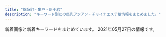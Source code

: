 ```yaml
---
title: "錦糸町・亀戸・新小岩"
description: "キーワード別にの巨乳アジアン・チャイナエステ嬢情報をまとめました。"
---
```


新着画像と新着キーワードをまとめています。
2021年05月27日の情報です。

<DmmAffiliateIns />
<KeywordTable
  shops={
    [
    {
        "name": "\u82fa",
        "img_links": [
            "https://www.yitigo.work/images/staff/mayu1.jpg",
            "https://www.yitigo.work/images/home/staff_02.jpg",
            "https://www.yitigo.work/images/staff/mayu.png",
            "https://www.yitigo.work/images/headerParts01.png",
            "https://www.yitigo.work/images/home/index_13.png",
            "https://www.yitigo.work/images/staff/hana.png",
            "https://www.yitigo.work/images/home/index_06.png",
            "https://www.yitigo.work/images/news/girl.png",
            "https://www.yitigo.work/images/staff/staff_03.png",
            "https://www.yitigo.work/images/staff/hana1.jpg",
            "https://www.yitigo.work/images/top_flash_01.jpg",
            "https://www.yitigo.work/images/home/index_12.png",
            "https://www.yitigo.work/images/home/index_01.png",
            "https://www.yitigo.work/images/news/girl1.png",
            "https://www.yitigo.work/images/home/index_19.png",
            "https://www.yitigo.work/images/home/index_09.png",
            "https://www.yitigo.work/images/staff/riri1.jpg",
            "https://www.yitigo.work/images/home/index_14.png",
            "https://www.yitigo.work/images/staff/risa1.jpg",
            "https://www.yitigo.work/images/top_04.png",
            "https://www.yitigo.work/images/home/index_07.png",
            "https://www.yitigo.work/images/home/index_15.png",
            "https://www.yitigo.work/images/staff/hani.png",
            "https://www.yitigo.work/images/home/staff_03.jpg",
            "https://www.yitigo.work/images/page_top.png",
            "https://www.yitigo.work/images/staff/staff_01.png",
            "https://www.yitigo.work/images/staff/riri.png",
            "https://www.yitigo.work/images/top_flash_02.jpg",
            "https://www.yitigo.work/images/home/index_11.png",
            "https://www.yitigo.work/images/top_02.png",
            "https://www.yitigo.work/images/home/index_05.png",
            "https://www.yitigo.work/images/staff/hani1.jpg",
            "https://www.yitigo.work/images/home/index_10.png",
            "https://www.yitigo.work/images/home/staff_04.jpg",
            "https://www.yitigo.work/images/top_01.png",
            "https://www.yitigo.work/images/home/index_17.png",
            "https://www.yitigo.work/images/home/index_tel.png",
            "https://www.yitigo.work/images/home/staff_05.jpg",
            "https://www.yitigo.work/images/home/staff_01.jpg"
        ],
        "url": "https://www.yitigo.work/",
        "keywords": {},
        "station": "JR\u5c0f\u5ca9\u99c5\u5357\u53e3"
    },
    {
        "station": "JR\u5c0f\u5ca9\u99c5\u5357\u53e3",
        "url": "http://thaipataya.chm.jp/",
        "keywords": {
            "\u30bb\u30af\u30b7\u30fc": 1,
            "C": 12
        },
        "img_links": [
            "https://chm.jp/domains1/thaipataya/myimg/imgcom37667_sp.png",
            "https://chm.jp/domains1/thaipataya/myimg/imgcom37177_sp.png",
            "https://chm.jp/domains1/thaipataya/myimg/imgcom36635_sp.jpg",
            "https://chm.jp/domains1/thaipataya/myimg/imgcom37839_sp.jpg",
            "https://chm.jp/domains1/thaipataya/myimg/imgcom37789_sp.png",
            "https://chm.jp/domains1/thaipataya/myimg/imgcom37840_sp.jpg",
            "https://chm.jp/domains1/thaipataya/myimg/imgcom36613_sp.jpg",
            "https://chm.jp/domains1/thaipataya/myimg/imgcom37734_sp.png",
            "https://chm.jp/domains1/thaipataya/myimg/imgcom37361_sp.png",
            "https://chm.jp/domains1/thaipataya/myimg/imgcom36603_sp.png",
            "https://chm.jp/domains1/thaipataya/myimg/imgcom36579_sp.jpg",
            "https://chm.jp/domains1/thaipataya/myimg/imgcom37841_sp.jpg",
            "http://chm.jp/img/linebutton_82x20.png",
            "https://chm.jp/domains1/thaipataya/myimg/imgcom37661_sp.png",
            "https://chm.jp/domains1/thaipataya/myimg/imgcom37736_sp.png",
            "https://chm.jp/domains1/thaipataya/myimg/slideimg36562_sp.jpg",
            "https://chm.jp/domains1/thaipataya/myimg/imgcom37362_sp.jpg",
            "https://chm.jp/domains1/thaipataya/myimg/imgcom37666_sp.jpg",
            "https://chm.jp/domains1/thaipataya/myimg/imgcom37359_sp.jpg",
            "https://chm.jp/domains1/thaipataya/myimg/imgcom36636_sp.jpg",
            "https://chm.jp/domains1/thaipataya/myimg/imgcom37659_sp.png",
            "https://chm.jp/domains1/thaipataya/myimg/imgcom37913_sp.jpg",
            "https://chm.jp/domains1/thaipataya/myimg/imgcom37833_sp.jpg",
            "https://chm.jp/domains1/thaipataya/myimg/imgcom37654_sp.jpg",
            "https://chm.jp/domains1/thaipataya/myimg/imgcom37669_sp.jpg",
            "https://chm.jp/domains1/thaipataya/myimg/imgcom37668_sp.png",
            "https://chm.jp/domains1/thaipataya/myimg/imgcom37360_sp.jpg",
            "https://chm.jp/domains1/thaipataya/myimg/imgcom37357_sp.jpg",
            "https://chm.jp/domains1/thaipataya/myimg/imgcom37172_sp.png",
            "https://chm.jp/domains1/thaipataya/myimg/imgcom36567_sp.jpg",
            "https://chm.jp/domains1/thaipataya/myimg/imgcom37710_sp.jpg",
            "https://chm.jp/domains1/thaipataya/myimg/imgcom36615_sp.png",
            "https://chm.jp/domains1/thaipataya/myimg/imgcom37740_sp.png",
            "https://chm.jp/domains1/thaipataya/myimg/imgcom36604_sp.jpg",
            "https://chm.jp/domains1/thaipataya/myimg/imgcom37726_sp.png",
            "https://chm.jp/domains1/thaipataya/myimg/imgcom36620_sp.jpg",
            "https://chm.jp/domains1/thaipataya/myimg/imgcom37358_sp.jpg",
            "https://chm.jp/domains1/thaipataya/myimg/imgcom37915_sp.jpg",
            "https://chm.jp/domains1/thaipataya/myimg/imgcom37834_sp.jpg",
            "https://chm.jp/domains1/thaipataya/myimg/imgcom37662_sp.png",
            "https://chm.jp/domains1/thaipataya/myimg/imgcom36566_sp.png",
            "https://chm.jp/domains1/thaipataya/myimg/imgcom36575_sp.jpg",
            "https://chm.jp/domains1/thaipataya/myimg/imgcom36576_sp.jpg",
            "https://chm.jp/domains1/thaipataya/myimg/imgcom36580_sp.jpg",
            "https://chm.jp/domains1/thaipataya/myimg/imgcom36634_sp.jpg",
            "https://chm.jp/domains1/thaipataya/myimg/imgcom37660_sp.png",
            "https://chm.jp/domains1/thaipataya/myimg/imgcom37725_sp.png",
            "https://chm.jp/domains1/thaipataya/myimg/imgcom37174_sp.png",
            "https://chm.jp/domains1/thaipataya/myimg/imgcom37665_sp.jpg",
            "https://chm.jp/domains1/thaipataya/myimg/slideimg36560_sp.jpg",
            "https://chm.jp/domains1/thaipataya/myimg/imgcom36584_sp.jpg",
            "https://chm.jp/domains1/thaipataya/myimg/imgcom37737_sp.png",
            "https://chm.jp/domains1/thaipataya/myimg/imgcom36581_sp.jpg",
            "https://chm.jp/domains1/thaipataya/myimg/imgcom36582_sp.jpg",
            "https://chm.jp/domains1/thaipataya/myimg/imgcom37070_sp.jpg",
            "https://chm.jp/domains1/thaipataya/myimg/imgcom37738_sp.png",
            "https://chm.jp/domains1/thaipataya/myimg/imgcom37067_sp.png",
            "https://chm.jp/domains1/thaipataya/myimg/imgcom37732_sp.png",
            "https://chm.jp/domains1/thaipataya/myimg/imgcom36617_sp.jpg",
            "https://chm.jp/domains1/thaipataya/myimg/imgcom37655_sp.jpg",
            "https://chm.jp/domains1/thaipataya/myimg/imgcom37664_sp.png",
            "https://chm.jp/domains1/thaipataya/myimg/imgcom36606_sp.jpg",
            "https://chm.jp/domains1/thaipataya/myimg/imgcom36619_sp.jpg",
            "https://chm.jp/domains1/thaipataya/myimg/imgcom37727_sp.png",
            "https://chm.jp/domains1/thaipataya/myimg/imgcom37739_sp.png",
            "https://chm.jp/domains1/thaipataya/myimg/imgcom37733_sp.png",
            "https://chm.jp/domains1/thaipataya/myimg/imgcom37658_sp.png",
            "https://chm.jp/domains1/thaipataya/myimg/imgcom36607_sp.jpg",
            "https://chm.jp/domains1/thaipataya/myimg/imgcom36618_sp.png",
            "https://chm.jp/domains1/thaipataya/myimg/imgcom36585_sp.jpg",
            "https://chm.jp/domains1/thaipataya/myimg/imgcom36605_sp.jpg",
            "https://chm.jp/domains1/thaipataya/myimg/imgcom37663_sp.jpg",
            "https://chm.jp/domains1/thaipataya/myimg/imgcom37653_sp.jpg",
            "https://chm.jp/domains1/thaipataya/myimg/imgcom36565_sp.jpg",
            "https://chm.jp/domains1/thaipataya/myimg/imgcom36633_sp.jpg",
            "https://chm.jp/domains1/thaipataya/myimg/imgcom37914_sp.jpg",
            "https://chm.jp/domains1/thaipataya/myimg/imgcom37068_sp.jpg",
            "https://chm.jp/domains1/thaipataya/myimg/imgcom37916_sp.jpg",
            "https://chm.jp/domains1/thaipataya/myimg/slideimg36561_sp.jpg"
        ],
        "name": "\u30d1\u30bf\u30e4"
    },
    {
        "station": "JR\u4e80\u6238\u99c5\u6771\u53e3",
        "keywords": {},
        "url": "http://yousei.xyz/",
        "name": "Remoon",
        "img_links": [
            "http://yousei.xyz/images/mob.png",
            "http://yousei.xyz/images/r4.jpg",
            "http://yousei.xyz/images/r1.jpg",
            "http://yousei.xyz/images/g2.jpg",
            "http://yousei.xyz/images/recuit.jpg",
            "http://yousei.xyz/images/r3.jpg",
            "http://yousei.xyz/images/r2.jpg",
            "http://yousei.xyz/images/mobile.jpg",
            "http://yousei.xyz/images/g1.jpg",
            "http://yousei.xyz/images/top.png",
            "http://yousei.xyz/images/g6.jpg",
            "http://yousei.xyz/images/g4.jpg",
            "http://yousei.xyz/images/g3.jpg",
            "http://yousei.xyz/images/g5.jpg"
        ]
    },
    {
        "station": "JR\u5c0f\u5ca9\u99c5\u5317\u53e3",
        "url": "http://mariabella.ies.fun/",
        "name": "\u30de\u30ea\u30a2\u30d9\u30fc\u30e9",
        "keywords": {
            "E": 3,
            "\u30bb\u30af\u30b7\u30fc": 3
        },
        "img_links": [
            "http://mariabella.ies.fun/images/pick.jpg",
            "http://mariabella.ies.fun/photos/sites/45/2019/09/2019091016323921.jpeg",
            "http://mariabella.ies.fun/images/ac1.jpg",
            "http://mariabella.ies.fun/photos/sites/45/2018/06/2018062706422857.jpg",
            "http://mariabella.ies.fun/images/ac3.jpg",
            "http://mariabella.ies.fun/images/r03.jpg",
            "http://mariabella.ies.fun/photos/sites/45/2019/09/2019092717170772.jpeg",
            "http://mariabella.ies.fun/images/mobile1.jpg",
            "http://mariabella.ies.fun/images/top.png",
            "http://mariabella.ies.fun/images/mobile.jpg",
            "http://mariabella.ies.fun/images/r01.jpg",
            "http://mariabella.ies.fun/images/s-recriut.jpg",
            "http://mariabella.ies.fun/images/r09.jpg",
            "http://mariabella.ies.fun/images/r05.jpg",
            "http://mariabella.ies.fun/images/s-staff.jpg",
            "http://mariabella.ies.fun/images/info.jpg",
            "http://mariabella.ies.fun/photos/sites/45/2020/01/2020012420100278.jpeg",
            "http://mariabella.ies.fun/images/r04.jpg",
            "http://mariabella.ies.fun/images/r07.jpg",
            "http://mariabella.ies.fun/images/ac2.jpg",
            "http://mariabella.ies.fun/images/news.jpg",
            "http://mariabella.ies.fun/images/r02.jpg",
            "http://mariabella.ies.fun/images/r06.jpg"
        ]
    },
    {
        "url": "http://yukinosakura.tyo.cm/",
        "station": "JR\u4e80\u6238\u99c5\u5317\u53e3",
        "keywords": {
            "C": 18,
            "83": 6,
            "D": 24,
            "86": 12,
            "85": 12
        },
        "img_links": [
            "http://yukinosakura.tyo.cm/images/mobile.jpg",
            "http://yukinosakura.a2.webnavi.work/upload/sites/72/2020/04/2020040708052456.jpg",
            "http://yukinosakura.tyo.cm/images/top.jpg",
            "http://yukinosakura.tyo.cm/images/s_news.jpg",
            "http://yukinosakura.a2.webnavi.work/upload/sites/72/2020/04/2020040708052434.jpg",
            "http://yukinosakura.a2.webnavi.work/upload/sites/72/2020/04/2020040708052353.jpg",
            "http://yukinosakura.tyo.cm/images/room3.jpg",
            "http://yukinosakura.tyo.cm/images/s_staff.jpg",
            "http://yukinosakura.a2.webnavi.work/upload/sites/72/2020/04/2020040708052241.jpg",
            "http://yukinosakura.a2.webnavi.work/upload/sites/72/2020/04/2020040708052118.jpg",
            "http://yukinosakura.tyo.cm/images/s_shedule.jpg",
            "http://yukinosakura.tyo.cm/images/room1.jpg",
            "http://yukinosakura.tyo.cm/images/room2.jpg",
            "http://yukinosakura.tyo.cm/images/room4.jpg"
        ],
        "name": "\u685c\u82b1"
    },
    {
        "img_links": [
            "http://kinshicho-es.xyz/images/left1_2_02.jpg",
            "http://kinshicho-es.xyz/images/g2.jpg",
            "http://kinshicho-es.xyz/images/r3.jpg",
            "http://kinshicho-es.xyz/images/r4.jpg",
            "http://kinshicho-es.xyz/images/r1.jpg",
            "http://kinshicho-es.xyz/images/top1.jpg",
            "http://kinshicho-es.xyz/images/b2.jpg",
            "http://kinshicho-es.xyz/images/g41.jpg",
            "http://kinshicho-es.xyz/images/r2.jpg",
            "http://kinshicho-es.xyz/images/top.jpg",
            "http://kinshicho-es.xyz/images/g3.jpg",
            "http://kinshicho-es.xyz/images/g5.jpg",
            "http://kinshicho-es.xyz/images/kanban.jpg",
            "http://kinshicho-es.xyz/images/b1.jpg",
            "http://kinshicho-es.xyz/images/news-tit1.jpg",
            "http://kinshicho-es.xyz/images/g0.jpg"
        ],
        "url": "http://kinshicho-es.xyz/",
        "name": "\u30b9\u30c1\u30e5\u30ef\u306e\u30b9\u30de\u30a4\u30eb",
        "keywords": {
            "C": 7
        },
        "station": "JR\u9326\u7cf8\u753a\u99c5\u5317\u53e3"
    },
    {
        "station": "\u9752\u7825\u99c5",
        "img_links": [
            "http://iyasimori.jpest.net/uploads//sites/37/2021/01/a2.jpg",
            "http://iyasimori.jpest.net/uploads//sites/37/2021/01/r3-1.jpg",
            "http://iyasimori.jpest.net/uploads//sites/37/2021/01/g5-150x150.jpg",
            "http://iyasimori.jpest.net/uploads//sites/37/2021/01/g5.jpg",
            "http://iyasimori.jpest.net/uploads//sites/37/2021/01/g3-2.jpg",
            "http://iyasimori.jpest.net/uploads//sites/37/2021/01/top.jpg",
            "http://iyasimori.jpest.net/uploads//sites/37/2021/04/g1-3.jpg",
            "http://iyasimori.jpest.net/uploads//sites/37/2021/01/news01.png",
            "http://iyasimori.jpest.net/uploads//sites/37/2021/01/r5.jpg",
            "http://iyasimori.jpest.net/uploads//sites/37/2021/04/g1-2.jpg",
            "http://iyasimori.jpest.net/uploads//sites/37/2021/01/mobile.png",
            "http://iyasimori.jpest.net/uploads//sites/37/2021/01/r6.jpg",
            "http://iyasimori.jpest.net/uploads//sites/37/2021/01/a.jpg",
            "http://iyasimori.jpest.net/uploads//sites/37/2021/01/g4.jpg",
            "http://iyasimori.jpest.net/uploads//sites/37/2021/04/g1-2-150x150.jpg",
            "http://iyasimori.jpest.net/uploads//sites/37/2021/01/g4-150x150.jpg",
            "http://iyasimori.jpest.net/uploads//sites/37/2021/04/g1-3-150x150.jpg",
            "http://iyasimori.jpest.net/uploads//sites/37/2021/01/r4-1.jpg",
            "http://iyasimori.jpest.net/uploads//sites/37/2021/01/g2-2.jpg",
            "http://iyasimori.jpest.net/uploads//sites/37/2021/01/bj_03.jpg",
            "http://iyasimori.jpest.net/uploads//sites/37/2021/01/g2-2-150x150.jpg",
            "http://iyasimori.jpest.net/uploads//sites/37/2021/01/g1-3.jpg",
            "http://iyasimori.jpest.net/uploads//sites/37/2021/01/g1-3-150x150.jpg",
            "http://iyasimori.jpest.net/uploads//sites/37/2021/01/news03.png",
            "http://iyasimori.jpest.net/uploads//sites/37/2021/01/tite-staff.jpg",
            "http://iyasimori.jpest.net/uploads//sites/37/2021/01/g3-2-150x150.jpg"
        ],
        "url": "http://iyasimori.jpest.net/",
        "keywords": {},
        "name": "\u7652\u3057\u306e\u68ee"
    },
    {
        "img_links": [
            "http://www.kirara.este88.com/gals/haru1.jpg",
            "http://www.kirara.este88.com/gals/sora1.jpg",
            "http://www.kirara.este88.com/gals/yuyu1.jpg",
            "http://www.kirara.este88.com/images/m-foot.png",
            "http://www.kirara.este88.com/images/m-tel.png",
            "http://www.kirara.este88.com/images/sp-staff-list.png",
            "http://www.kirara.este88.com/gals/miya1.jpg",
            "http://www.kirara.este88.com/images/info.png",
            "http://www.kirara.este88.com/images/sp-line.png",
            "http://www.kirara.este88.com/gals/nana1.jpg"
        ],
        "url": "http://www.kirara.este88.com/",
        "keywords": {
            "C": 6
        },
        "name": "\u304d\u3089\u3089",
        "station": "JR\u5c0f\u5ca9\u99c5\u5357\u53e3"
    },
    {
        "name": "\u30c9\u30e9\u3048\u3082\u3093",
        "url": "https://doraimon.tyo.cm/",
        "img_links": [
            "https://doraimon.tyo.cm/images/s_face.jpg",
            "https://doraimon.tyo.cm/photos/sites/32/2021/03/2021030207310114.jpg",
            "https://doraimon.tyo.cm/images/s_news.jpg",
            "https://doraimon.tyo.cm/photos/sites/32/2021/03/2021032301301384.jpg",
            "https://doraimon.tyo.cm/photos/sites/32/2021/05/2021051104372699.jpg",
            "https://doraimon.tyo.cm/photos/sites/32/2021/03/2021032507045669.jpg",
            "https://doraimon.tyo.cm/images/mobile.jpg",
            "https://doraimon.tyo.cm/photos/sites/32/2021/05/2021052303124736.jpg",
            "https://doraimon.tyo.cm/photos/sites/32/2021/03/2021030207304993.jpg",
            "https://doraimon.tyo.cm/photos/sites/32/2021/04/202104280419564.jpg",
            "https://doraimon.tyo.cm/images/link.jpg",
            "https://doraimon.tyo.cm/photos/sites/32/2021/03/2021030207305994.jpg",
            "https://doraimon.tyo.cm/images/staff_line.jpg",
            "https://doraimon.tyo.cm/photos/sites/32/2021/05/2021051407405290.jpg",
            "https://doraimon.tyo.cm/photos/sites/32/2021/03/202103120651532.jpg",
            "https://doraimon.tyo.cm/photos/sites/32/2021/03/2021030207304862.jpg",
            "https://doraimon.tyo.cm/photos/sites/32/2021/04/202104070649510.jpg",
            "https://doraimon.tyo.cm/images/top.jpg",
            "https://doraimon.tyo.cm/photos/sites/32/2021/03/2021031206553637.jpg"
        ],
        "keywords": {
            "83": 3,
            "87": 2,
            "86": 3,
            "D": 10,
            "88": 1,
            "85": 4,
            "E": 3
        },
        "station": "JR\u4e80\u6238\u99c5\u5317\u53e3"
    },
    {
        "url": "http://www.es-royal.click/",
        "name": "\u5e78\u305b",
        "keywords": {},
        "station": "\u4eac\u6210\u7acb\u77f3\u99c5\u5317\u53e3",
        "img_links": [
            "http://www.es-royal.click/images/sys1.png",
            "http://www.es-royal.click/images/main_top.jpg",
            "http://www.es-royal.click/images/int2.png",
            "http://www.es-royal.click/img/miyuki1.jpg",
            "http://www.es-royal.click/images/s1.png",
            "http://www.es-royal.click/img/emi1.jpg",
            "http://www.es-royal.click/images/b3.jpg",
            "http://www.es-royal.click/img/ego1.jpg",
            "http://www.es-royal.click/images/7.jpg",
            "http://www.es-royal.click/images/5.jpg",
            "http://www.es-royal.click/images/b2.jpg",
            "http://www.es-royal.click/images/6.jpg",
            "http://www.es-royal.click/images/mobile.jpg",
            "http://www.es-royal.click/images/4.jpg",
            "http://www.es-royal.click/img/aya1.jpg",
            "http://www.es-royal.click/images/int1.png",
            "http://www.es-royal.click/images/news.png",
            "http://www.es-royal.click/images/ta.jpg",
            "http://www.es-royal.click/images/1.jpg",
            "http://www.es-royal.click/images/main_footer.jpg",
            "http://www.es-royal.click/img/mimi1.jpg",
            "http://www.es-royal.click/images/b1.jpg",
            "http://www.es-royal.click/img/nana1.jpg",
            "http://www.es-royal.click/images/staff_t.jpg",
            "http://www.es-royal.click/img/momo2.jpg",
            "http://www.es-royal.click/images/9.jpg",
            "http://www.es-royal.click/img/momo1.jpg",
            "http://www.es-royal.click/images/head.jpg",
            "http://www.es-royal.click/images/8.jpg",
            "http://www.es-royal.click/images/interior_t.jpg"
        ]
    },
    {
        "url": "http://www.himawari-shinkoiwa.com/",
        "station": "JR\u65b0\u5c0f\u5ca9\u99c5\u5357\u53e3",
        "keywords": {
            "87": 2,
            "D": 6,
            "86": 4,
            "C": 11
        },
        "img_links": [
            "http://www.himawari-shinkoiwa.com/images/slider/2.jpg",
            "http://www.himawari-shinkoiwa.com/img/tel.png",
            "http://www.himawari-shinkoiwa.com/img/goback.jpg",
            "http://www.himawari-shinkoiwa.com/img/ttl_info.png",
            "http://www.himawari-shinkoiwa.com/images/slider/1.jpg",
            "http://www.himawari-shinkoiwa.com/img/ttl_move.png",
            "http://www.himawari-shinkoiwa.com/files/004-02.jpg",
            "http://www.himawari-shinkoiwa.com/img/btn_side_mobile.jpg",
            "http://www.himawari-shinkoiwa.com/images/slider/3.jpg",
            "http://www.himawari-shinkoiwa.com/files/004.jpg",
            "http://www.himawari-shinkoiwa.com/files/005-02.jpg",
            "http://www.himawari-shinkoiwa.com/files/001-02.jpg",
            "http://www.himawari-shinkoiwa.com/img/ttl_news.png",
            "http://www.himawari-shinkoiwa.com/images/line.png",
            "http://www.himawari-shinkoiwa.com/img/move.jpg",
            "http://www.himawari-shinkoiwa.com/files/005.jpg",
            "http://www.himawari-shinkoiwa.com/img/pickup.jpg",
            "http://www.himawari-shinkoiwa.com/img/btn_blog.png",
            "http://www.himawari-shinkoiwa.com/files/001.jpg"
        ],
        "name": "\u3072\u307e\u308f\u308a"
    },
    {
        "img_links": [
            "https://kameido-massage.com/images/header3.png",
            "https://kameido-massage.com/images/footer-l.png",
            "https://kameido-massage.com/staff/nana-s1.jpg",
            "https://kameido-massage.com/images/top2.jpg",
            "https://kameido-massage.com/menu/blog.png",
            "https://kameido-massage.com/link/mens-esthe.png",
            "https://kameido-massage.com/staff/aki-l1.jpg",
            "https://kameido-massage.com/menu/staff.png",
            "https://kameido-massage.com/icon/yelp.png",
            "https://kameido-massage.com/menu/info.png",
            "https://kameido-massage.com/2019/11/02/yuka-s1.jpg",
            "https://kameido-massage.com/2020/07/17/mika-s1.jpg",
            "https://kameido-massage.com/images/main-top.jpg",
            "https://kameido-massage.com/staff/yuna-l1.jpg",
            "https://kameido-massage.com/room/room-l6.jpg",
            "https://kameido-massage.com/2019/11/10/erika-s1.jpg",
            "https://kameido-massage.com/images/main-small.jpg",
            "https://kameido-massage.com/room/room-l1.jpg",
            "https://kameido-massage.com/staff/nana-l1.jpg",
            "https://kameido-massage.com/staff/yuki-l1.jpg",
            "https://kameido-massage.com/icon/facebook.png",
            "https://kameido-massage.com/2019/12/25/mika-s1.jpg",
            "https://scdn.line-apps.com/n/line_add_friends/btn/ja.png",
            "https://kameido-massage.com/button/blog.png",
            "https://kameido-massage.com/staff/yuki-s1.jpg",
            "https://kameido-massage.com/images/footer-r.png",
            "https://kameido-massage.com/staff/aki-s1.jpg",
            "https://kameido-massage.com/2021/03/23/aki-s1.jpg",
            "https://kameido-massage.com/images/main-sp.jpg",
            "https://kameido-massage.com/menu/home.png",
            "https://kameido-massage.com/images/top1.jpg",
            "https://kameido-massage.com/images/top3.jpg",
            "https://kameido-massage.com/button/staff.png",
            "https://kameido-massage.com/room/room-l5.jpg",
            "https://kameido-massage.com/room/room-l3.jpg",
            "https://kameido-massage.com/icon/line.png",
            "https://kameido-massage.com/staff/yuna-s1.jpg",
            "https://kameido-massage.com/2019/10/29/yuri-s1.jpg",
            "https://kameido-massage.com/room/room-l4.jpg",
            "https://kameido-massage.com/2020/03/28/nana-s1.jpg",
            "https://kameido-massage.com/images/qrcode.png",
            "https://kameido-massage.com/room/room-l2.jpg",
            "https://kameido-massage.com/button/home.png",
            "https://kameido-massage.com/icon/twitter.png",
            "https://kameido-massage.com/2020/05/15/kazumi-s1.jpg",
            "https://kameido-massage.com/2021/04/28/yuna-s1.jpg",
            "https://kameido-massage.com/images/flower.png",
            "https://kameido-massage.com/images/clear.png"
        ],
        "name": "\u842c\u751f\u697c",
        "url": "https://kameido-massage.com/",
        "keywords": {},
        "station": "JR\u4e80\u6238\u99c5\u5317\u53e3"
    },
    {
        "url": "http://kinshichoesute.xyz/",
        "keywords": {},
        "name": "Forever \uff5e\u30d5\u30a9\u30fc\u30a8\u30d0\u30fc\uff5e",
        "img_links": [
            "http://kinshichoesute.xyz/staff/nana/01.png",
            "http://kinshichoesute.xyz/img/nav-004.png",
            "http://kinshichoesute.xyz/img/nav-002.png",
            "http://kinshichoesute.xyz/img/no.png",
            "http://kinshichoesute.xyz/img/nav-003.png",
            "http://kinshichoesute.xyz/img/nav-005.png",
            "http://kinshichoesute.xyz/staff/aya/01.png",
            "http://kinshichoesute.xyz/staff/ai/01.png",
            "http://kinshichoesute.xyz/staff/hitomi/02.png",
            "http://kinshichoesute.xyz/img/stb.jpg",
            "http://kinshichoesute.xyz/staff/kaori/01.png",
            "http://kinshichoesute.xyz/staff/hitomi/01.png",
            "http://kinshichoesute.xyz/img/nav-001.png",
            "http://kinshichoesute.xyz/img/tel.png",
            "http://kinshichoesute.xyz/img/nav-006.png",
            "http://kinshichoesute.xyz/img/stt.jpg",
            "http://kinshichoesute.xyz/staff/mimi/01.png"
        ],
        "station": "JR\u9326\u7cf8\u753a\u99c5"
    },
    {
        "station": "JR\u9326\u7cf8\u753a\u99c5\u5357\u53e3",
        "img_links": [
            "http://dccompanyqoo10.cafe24.com/tiffany/images/top/store_bg.png",
            "http://dccompanyqoo10.cafe24.com/tiffany/images/common/header.png",
            "http://dccompanyqoo10.cafe24.com/tiffany/images/store/store.png"
        ],
        "name": "Cherry",
        "keywords": {},
        "url": "http://cherry-esthe.com/"
    },
    {
        "keywords": {
            "C": 12
        },
        "station": "JR\u9326\u7cf8\u753a\u5357\u53e3",
        "url": "http://harunohana.jpest.net/",
        "img_links": [
            "http://harunohana.jpest.net/uploads//sites/38/elementor/thumbs/c1-p3a4bw5e1kwi5v056or06ljv5c0e005xwohq00tseg.jpg",
            "http://harunohana.jpest.net/uploads//sites/38/2021/02/c3.jpg",
            "http://harunohana.jpest.net/uploads//sites/38/2021/02/tel_top.png",
            "http://harunohana.jpest.net/uploads//sites/38/2021/03/g3.jpg",
            "http://harunohana.jpest.net/uploads//sites/38/2021/02/c5.jpg",
            "http://harunohana.jpest.net/uploads//sites/38/2021/02/ditiao-1.png",
            "http://harunohana.jpest.net/uploads//sites/38/2021/03/g5.jpg",
            "http://harunohana.jpest.net/uploads//sites/38/2021/02/tel_staff.png",
            "http://harunohana.jpest.net/uploads//sites/38/2021/02/c2.jpg",
            "http://harunohana.jpest.net/uploads//sites/38/2021/02/tel_info.png",
            "http://harunohana.jpest.net/uploads//sites/38/elementor/thumbs/g4-p3mbec1gp2hjuwwbjw36y43rzgwycta8xnrv7ujz68.jpg",
            "http://harunohana.jpest.net/uploads//sites/38/2021/02/mobile.jpg",
            "http://harunohana.jpest.net/uploads//sites/38/2021/02/top-3.png",
            "http://harunohana.jpest.net/uploads//sites/38/2021/02/info-tit.png",
            "http://harunohana.jpest.net/uploads//sites/38/2021/02/c6.jpg",
            "http://harunohana.jpest.net/uploads//sites/38/elementor/thumbs/c5-p3a4c3o3k96sqqp7ys00qjnjwezbpkzslpplu8in0o.jpg",
            "http://harunohana.jpest.net/uploads//sites/38/2021/02/c4.jpg",
            "http://harunohana.jpest.net/uploads//sites/38/2021/02/staff-tit.png",
            "http://harunohana.jpest.net/uploads//sites/38/elementor/thumbs/g2-p3mbcgd30zwwmzmmj2u1yl6l7q6iyltkocswnxcbm8.jpg",
            "http://harunohana.jpest.net/uploads//sites/38/2021/03/g1.jpg",
            "http://harunohana.jpest.net/uploads//sites/38/elementor/thumbs/g5-p5qga8zeagwf7efovdavelljg7lsn1y4eanjgcq0uo.jpg",
            "http://harunohana.jpest.net/uploads//sites/38/2021/02/tel_pickup.png",
            "http://harunohana.jpest.net/uploads//sites/38/2021/02/xian.jpg",
            "http://harunohana.jpest.net/uploads//sites/38/2021/02/news-tit.png",
            "http://harunohana.jpest.net/uploads//sites/38/2021/02/mobile-tit.png",
            "http://harunohana.jpest.net/uploads//sites/38/elementor/thumbs/c3-p3a4c1sf6l483iry9r6rlk4mpn8la6sbxgemvolfd4.jpg",
            "http://harunohana.jpest.net/uploads//sites/38/elementor/thumbs/g1-p3mbbo5xbyuayorl3qn8vsare61ijopmkh8c9mi4sw.jpg",
            "http://harunohana.jpest.net/uploads//sites/38/2021/04/g5.jpg",
            "http://harunohana.jpest.net/uploads//sites/38/2021/02/c1.jpg",
            "http://harunohana.jpest.net/uploads//sites/38/elementor/thumbs/g3-p3mbdh0sfjb37s5dl0oi5txkdr5uasv3te8udptyvk.jpg",
            "http://harunohana.jpest.net/uploads//sites/38/elementor/thumbs/c2-p3a4by12f8z2t2xevpk9bl2sc3r4fedekxsoykr020.jpg",
            "http://harunohana.jpest.net/uploads//sites/38/2021/03/1.jpg",
            "http://harunohana.jpest.net/uploads//sites/38/2021/02/pick-tit.png",
            "http://harunohana.jpest.net/uploads//sites/38/2021/03/g2.jpg"
        ],
        "name": "\u6625\u306e\u82b1"
    },
    {
        "keywords": {},
        "url": "http://www.es-raku.link/",
        "station": "JR\u9326\u7cf8\u753a\u99c5\u5357\u53e3",
        "name": "Lucky\uff5e\u30e9\u30c3\u30ad\u30fc\uff5e",
        "img_links": [
            "http://www.es-raku.link/staff/kaori.jpg",
            "http://www.es-raku.link/images/sys1.jpg",
            "http://www.es-raku.link/images/interior_t.png",
            "http://www.es-raku.link/images/int1.png",
            "http://www.es-raku.link/images/line.png",
            "http://www.es-raku.link/img/ayaka1.jpg",
            "http://www.es-raku.link/images/staff_t.png",
            "http://www.es-raku.link/staff/lucky.jpg",
            "http://www.es-raku.link/images/menu/interior.png",
            "http://www.es-raku.link/img/lucky1.jpg",
            "http://www.es-raku.link/images/r1.jpg",
            "http://www.es-raku.link/staff/mai.jpg",
            "http://www.es-raku.link/images/int2.png",
            "http://www.es-raku.link/img/riri1.jpg",
            "http://www.es-raku.link/images/3.jpg",
            "http://www.es-raku.link/images/8.jpg",
            "http://www.es-raku.link/images/tel.jpg",
            "http://www.es-raku.link/staff/riri.jpg",
            "http://www.es-raku.link/images/7.jpg",
            "http://www.es-raku.link/img/ruru1.jpg",
            "http://www.es-raku.link/images/r2.jpg",
            "http://www.es-raku.link/img/mai1.jpg",
            "http://www.es-raku.link/img/kaori1.jpg",
            "http://www.es-raku.link/img/yuki1.jpg",
            "http://www.es-raku.link/images/2.jpg",
            "http://www.es-raku.link/staff/ayaka.jpg",
            "http://www.es-raku.link/images/menu/top.png",
            "http://www.es-raku.link/images/menu/staff.png",
            "http://www.es-raku.link/staff/ruru.jpg",
            "http://www.es-raku.link/images/rtel.jpg",
            "http://www.es-raku.link/staff/yuki.jpg",
            "http://www.es-raku.link/images/head.png",
            "http://www.es-raku.link/images/mobile.jpg",
            "http://www.es-raku.link/images/9.jpg",
            "http://www.es-raku.link/images/list.jpg",
            "http://www.es-raku.link/images/6.jpg",
            "http://www.es-raku.link/images/1.jpg",
            "http://www.es-raku.link/images/news.jpg"
        ]
    },
    {
        "name": "\u7f8e\u697d",
        "img_links": [
            "http://y-rlx.net/girl/00.jpg",
            "http://y-rlx.net/girl/08.jpg",
            "http://y-rlx.net/girl/07.jpg",
            "http://y-rlx.net/images/staff_16.jpg",
            "http://y-rlx.net/images/info.png",
            "http://y-rlx.net/girl/011a.jpg",
            "http://y-rlx.net/images/02.png",
            "http://y-rlx.net/images/index_11.jpg",
            "http://y-rlx.net/girl/011.jpg",
            "http://y-rlx.net/girl/05a.jpg",
            "http://y-rlx.net/images/rec.jpg",
            "http://y-rlx.net/images/index_04.png",
            "http://y-rlx.net/girl/05.jpg",
            "http://y-rlx.net/images/acc_tit.jpg",
            "http://y-rlx.net/girl/03a.jpg",
            "http://y-rlx.net/girl/010a.jpg",
            "http://y-rlx.net/girl/09a.jpg",
            "http://y-rlx.net/girl/02.jpg",
            "http://y-rlx.net/images/03.png",
            "http://y-rlx.net/images/index_12.jpg",
            "http://y-rlx.net/images/index_08.jpg",
            "http://y-rlx.net/girl/03.jpg",
            "http://y-rlx.net/images/sys_16.jpg",
            "http://y-rlx.net/girl/p01.jpg",
            "http://y-rlx.net/images/acc_tit03.jpg",
            "http://y-rlx.net/images/index_14.png",
            "http://y-rlx.net/images/index_21.jpg",
            "http://y-rlx.net/girl/07a.jpg",
            "http://y-rlx.net/images/acc_tit01.jpg",
            "http://y-rlx.net/images/index_10.jpg",
            "http://y-rlx.net/images/index_19.png",
            "http://y-rlx.net/images/index_06.png",
            "http://y-rlx.net/images/index_07.png",
            "http://y-rlx.net/images/line.jpg",
            "http://y-rlx.net/images/index_16.png",
            "http://y-rlx.net/images/rec_16.jpg",
            "http://y-rlx.net/images/sys.jpg",
            "http://y-rlx.net/girl/06.jpg",
            "http://y-rlx.net/images/index_09.jpg",
            "http://y-rlx.net/images/01.png",
            "http://y-rlx.net/images/rex_16.jpg",
            "http://y-rlx.net/images/index_13.jpg",
            "http://y-rlx.net/girl/01.jpg",
            "http://y-rlx.net/girl/010.jpg",
            "http://y-rlx.net/images/index_02.png",
            "http://y-rlx.net/girl/09.jpg",
            "http://y-rlx.net/images/acc_16.jpg",
            "http://y-rlx.net/images/index_23.jpg"
        ],
        "url": "http://y-rlx.net/",
        "station": "JR\u65b0\u5c0f\u5ca9\u99c5\u5357\u53e3",
        "keywords": {
            "87": 1,
            "95": 2,
            "86": 2,
            "89": 1,
            "90": 1,
            "92": 1,
            "88": 1,
            "85": 1
        }
    },
    {
        "station": "\u68ee\u4e0b\u99c5A4\u53e3",
        "img_links": [
            "http://ipidiw.com/relaxnomori/images/mobile.jpg",
            "http://ipidiw.com/relaxnomori/user_data/00000018.jpg",
            "http://ipidiw.com/relaxnomori/images/rem.jpg",
            "http://ipidiw.com/relaxnomori/user_data/00000020.jpg",
            "http://ipidiw.com/relaxnomori/images/interior.png",
            "http://ipidiw.com/relaxnomori/images/interior_t.jpg",
            "http://ipidiw.com/relaxnomori/images/staff_t.jpg",
            "http://ipidiw.com/relaxnomori/images/tp.png",
            "http://ipidiw.com/relaxnomori/user_data/00000017.jpg",
            "http://ipidiw.com/relaxnomori/user_data/00000019.jpg",
            "http://ipidiw.com/relaxnomori/images/tt.jpg",
            "http://ipidiw.com/relaxnomori/images/news.jpg"
        ],
        "name": "\u30ea\u30e9\u30c3\u30af\u30b9\u306e\u68ee",
        "keywords": {
            "86": 1,
            "93": 1,
            "90": 2
        },
        "url": "http://ipidiw.com/relaxnomori/"
    },
    {
        "url": "http://www.sh-yuki.work/",
        "name": "\u3086\u304d",
        "img_links": [
            "http://www.sh-yuki.work/uploads/191021/1-19102116361I39.jpg",
            "http://www.sh-yuki.work/images/lanmu5.jpg",
            "http://www.sh-yuki.work/images/lanmu3.jpg",
            "http://www.sh-yuki.work/uploads/200218/1-20021Q3591A57.jpg",
            "http://www.sh-yuki.work/images/room1.jpg",
            "http://www.sh-yuki.work/images/nbj2.jpg",
            "http://www.sh-yuki.work/images/end.png",
            "http://www.sh-yuki.work/uploads/200620/1-20062015425B54.jpg",
            "http://www.sh-yuki.work/images/mobile.jpg",
            "http://www.sh-yuki.work/uploads/190105/1-1Z105143R9539.jpg",
            "http://www.sh-yuki.work/uploads/210216/1-210216154445506.jpg",
            "http://www.sh-yuki.work/uploads/190110/1-1Z110093529363.png",
            "http://www.sh-yuki.work/uploads/200713/1-200G3110344421.jpg",
            "http://www.sh-yuki.work/images/s_news.jpg",
            "http://www.sh-yuki.work/uploads/190105/1-1Z105143921224.jpg",
            "http://www.sh-yuki.work/uploads/200218/1-20021Q359301Q.jpg",
            "http://www.sh-yuki.work/uploads/191006/1-191006105P61Z.jpg",
            "http://www.sh-yuki.work/uploads/200618/1-20061Q6342Y06.jpg",
            "http://www.sh-yuki.work/uploads/191028/1-19102Q03S5a4.jpg",
            "http://www.sh-yuki.work/images/room4.jpg",
            "http://www.sh-yuki.work/uploads/200110/1-20011013245Y49.jpg",
            "http://www.sh-yuki.work/uploads/200618/1-20061Q633094V.jpg",
            "http://www.sh-yuki.work/images/s_staff.jpg",
            "http://www.sh-yuki.work/images/lanmu2.jpg",
            "http://www.sh-yuki.work/uploads/200620/1-200620154311K4.jpg",
            "http://www.sh-yuki.work/uploads/201215/1-201215145153M4.jpg",
            "http://www.sh-yuki.work/uploads/190105/1-1Z1051440193X.jpg",
            "http://www.sh-yuki.work/images/room2.jpg",
            "http://www.sh-yuki.work/images/lanmu4.jpg",
            "http://www.sh-yuki.work/uploads/191202/1-191202154021200.jpg",
            "http://www.sh-yuki.work/images/room3.jpg",
            "http://www.sh-yuki.work/uploads/190105/1-1Z105143940E6.jpg",
            "http://www.sh-yuki.work/uploads/200127/1-20012G02404310.jpg",
            "http://www.sh-yuki.work/uploads/191221/1-191221111A3123.jpg",
            "http://www.sh-yuki.work/images/1.jpg",
            "http://www.sh-yuki.work/uploads/201215/1-201215145200113.jpg",
            "http://www.sh-yuki.work/uploads/191104/1-1911041I124915.jpg",
            "http://www.sh-yuki.work/images/top.png",
            "http://www.sh-yuki.work/uploads/201214/1-20121416231WV.jpg",
            "http://www.sh-yuki.work/uploads/210216/1-210216154459443.jpg",
            "http://www.sh-yuki.work/uploads/191006/1-191006105IM24.jpg",
            "http://www.sh-yuki.work/uploads/191227/1-19122F93911958.jpg",
            "http://www.sh-yuki.work/uploads/200713/1-200G3125135C2.jpg",
            "http://www.sh-yuki.work/uploads/191227/1-19122F94110460.jpg",
            "http://www.sh-yuki.work/uploads/201214/1-201214162100347.jpg"
        ],
        "keywords": {
            "89": 2,
            "86": 14,
            "88": 1,
            "D": 17
        },
        "station": "JR\u5c0f\u5ca9\u99c5\u5317\u53e3"
    },
    {
        "keywords": {
            "\u30bb\u30af\u30b7\u30fc": 2
        },
        "name": "\u7652\u3057\u306e\u6cc9",
        "station": "JR\u9326\u7cf8\u753a\u99c5\u5317\u53e3",
        "img_links": [
            "https://iyashinoizumi.com/wp-content/uploads/0731EF09-7405-4B36-8468-B17A307EB894.jpeg",
            "https://iyashinoizumi.com/wp-content/uploads/7208DC4D-6E47-49CE-B1C0-3607E54E114B-210x300.jpeg",
            "https://iyashinoizumi.com/wp-content/uploads/0731EF09-7405-4B36-8468-B17A307EB894-e1579436226478.jpeg",
            "https://iyashinoizumi.com/wp-content/uploads/2019/06/momoko1.jpg",
            "https://iyashinoizumi.com/wp-content/uploads/5AA02D30-2C43-42C1-BE02-48E5A5C27E91.jpeg",
            "https://iyashinoizumi.com/wp-content/uploads/rin.jpg",
            "https://iyashinoizumi.com/wp-content/uploads/9B89E764-B754-425D-A9AC-BB5566FA6AC4.jpeg",
            "https://iyashinoizumi.com/wp-content/uploads/hiruwari.png",
            "https://iyashinoizumi.com/wp-content/uploads/2019/06/001.jpg",
            "https://iyashinoizumi.com/wp-content/uploads/2019/06/5293C707-270F-4802-8168-1493DA07DDAE.jpeg",
            "https://iyashinoizumi.com/wp-content/uploads/5AA02D30-2C43-42C1-BE02-48E5A5C27E91-226x300.jpeg",
            "https://iyashinoizumi.com/wp-content/uploads/7208DC4D-6E47-49CE-B1C0-3607E54E114B.jpeg",
            "https://iyashinoizumi.com/wp-content/uploads/0731EF09-7405-4B36-8468-B17A307EB894-197x300.jpeg",
            "https://iyashinoizumi.com/wp-content/uploads/9B89E764-B754-425D-A9AC-BB5566FA6AC4-270x300.jpeg",
            "https://iyashinoizumi.com/wp-content/uploads/2019/06/50CD669B-0FFA-4734-B898-EB3D53E95C21.jpeg",
            "https://iyashinoizumi.com/wp-content/uploads/2019/06/2DD3549C-F937-441D-B0E3-E26520ACFABD-e1559410733851.jpeg",
            "https://iyashinoizumi.com/wp-content/uploads/2019/06/43D6BE9C-43F6-45C2-95E5-E775CE725D67.jpeg"
        ],
        "url": "https://iyashinoizumi.com/"
    },
    {
        "img_links": [
            "http://www.sherry.relaxjp.info/images/s_message.png",
            "http://www.sherry.relaxjp.info/images/m4.jpg",
            "http://www.sherry.relaxjp.info/images/s_top_therapist.png",
            "http://www.sherry.relaxjp.info/files/001.jpg",
            "http://www.sherry.relaxjp.info/files/004.jpg",
            "http://www.sherry.relaxjp.info/images/m1.jpg",
            "http://www.sherry.relaxjp.info/images/m3.jpg",
            "http://www.sherry.relaxjp.info/images/slider-img002.jpg",
            "http://www.sherry.relaxjp.info/images/m6.jpg",
            "http://www.sherry.relaxjp.info/files/002.jpg",
            "http://www.sherry.relaxjp.info/files/005.jpg",
            "http://www.sherry.relaxjp.info/images/slider-img001.jpg",
            "http://www.sherry.relaxjp.info/files/003.jpg",
            "http://www.sherry.relaxjp.info/images/s_news.png",
            "http://www.sherry.relaxjp.info/images/s_pickup.png",
            "http://www.sherry.relaxjp.info/images/m2.jpg"
        ],
        "url": "http://www.sherry.relaxjp.info/",
        "station": "JR\u9326\u7cf8\u753a\u99c5\u5357\u53e3",
        "keywords": {
            "88": 8,
            "G": 8,
            "87": 16,
            "C": 8,
            "86": 16,
            "D": 24
        },
        "name": "SHERRY"
    },
    {
        "station": "JR\u4e80\u6238\u99c5\u5317\u53e3",
        "url": "https://es-koakuma.com/",
        "name": "\u5c0f\u60aa\u9b54",
        "keywords": {
            "E": 3,
            "D": 12
        },
        "img_links": [
            "https://es-koakuma.com/wp-content/themes/este/img/1.jpg",
            "https://es-koakuma.com/wp-content/themes/este/img/tel_header.png",
            "https://es-koakuma.com/wp-content/uploads/2018/12/212sakuma.jpg",
            "https://es-koakuma.com/wp-content/uploads/2020/01/87621sakuma.jpg",
            "https://es-koakuma.com/wp-content/themes/este/img/top-img01a.png",
            "https://es-koakuma.com/wp-content/themes/este/img/top-img02.png",
            "https://es-koakuma.com/wp-content/themes/este/img/tel_footer.png",
            "https://es-koakuma.com/wp-content/uploads/2018/12/876521sakuma.jpg",
            "https://es-koakuma.com/wp-content/themes/este/img/call.png",
            "https://es-koakuma.com/wp-content/themes/este/img/3.jpg",
            "https://es-koakuma.com/wp-content/themes/este/img/4.jpg",
            "https://es-koakuma.com/wp-content/uploads/2018/12/872165sakuma.jpg",
            "https://es-koakuma.com/wp-content/themes/este/img/top-img01b.png",
            "https://es-koakuma.com/wp-content/themes/este/img/2.jpg"
        ]
    },
    {
        "url": "http://biwert.xyz/",
        "station": "JR\u5c0f\u5ca9\u99c5\u5317\u53e3",
        "img_links": [
            "http://biwert.xyz/uploads/201003/1-2010031G432629.jpg",
            "http://biwert.xyz/templets/default/picture/rec1.png",
            "http://biwert.xyz/uploads/allimg/180620/1-1P6201013133b.jpg",
            "http://biwert.xyz/uploads/201003/1-2010031G3421X.jpg",
            "http://biwert.xyz/uploads/201007/1-20100G4464b26.jpg",
            "http://biwert.xyz/uploads/180620/1-1P620101629244.png",
            "http://biwert.xyz/templets/default/picture/news.jpg",
            "http://biwert.xyz/templets/default/picture/staff_t.jpg",
            "http://biwert.xyz/uploads/201109/1-201109141105216.jpg",
            "http://biwert.xyz/uploads/180620/1-1P62010154K00.png",
            "http://biwert.xyz/uploads/201003/1-2010031G415110.jpg",
            "http://biwert.xyz/uploads/201006/1-2010061F032C0.jpg",
            "http://biwert.xyz/uploads/180620/1-1P62010193X63.jpg",
            "http://biwert.xyz/uploads/201003/1-2010031G35C32.jpg",
            "http://biwert.xyz/templets/default/picture/head.jpg",
            "http://biwert.xyz/uploads/allimg/180620/1-1P620101640O8.png",
            "http://biwert.xyz/images/1-1P621101232H4.png",
            "http://biwert.xyz/templets/default/picture/interior_t.jpg",
            "http://biwert.xyz/uploads/201006/1-2010061A941445.jpg"
        ],
        "keywords": {
            "G": 9,
            "E": 18
        },
        "name": "\u4e00\u6642"
    },
    {
        "img_links": [
            "http://aria.tokyo-relaxtime.asia/img/cast/risa-03.jpg",
            "http://aria.tokyo-relaxtime.asia/img/cast/apple-04.jpg",
            "http://aria.tokyo-relaxtime.asia/img/cast/apple-01.jpg",
            "http://aria.tokyo-relaxtime.asia/img/cast/coco-02.jpg",
            "http://aria.tokyo-relaxtime.asia/img/cast/yumi-03.jpg",
            "http://aria.tokyo-relaxtime.asia/img/cast/aya-03.jpg",
            "http://aria.tokyo-relaxtime.asia/img/cast/coco-03.jpg",
            "http://aria.tokyo-relaxtime.asia/img/cast/miki-03.jpg",
            "http://aria.tokyo-relaxtime.asia/img/cast/apple-02.jpg",
            "http://aria.tokyo-relaxtime.asia/img/cast/yaya-01.jpg",
            "http://aria.tokyo-relaxtime.asia/img/cast/risa-04.jpg",
            "http://aria.tokyo-relaxtime.asia/img/cast/yaya-03.jpg",
            "http://aria.tokyo-relaxtime.asia/img/cast/rina-02.jpg",
            "http://aria.tokyo-relaxtime.asia/img/cast/aya-01.jpg",
            "http://aria.tokyo-relaxtime.asia/img/cast/aki-04.jpg",
            "http://aria.tokyo-relaxtime.asia/img/slick/st-4.jpg",
            "http://aria.tokyo-relaxtime.asia/img/cast/rina-04.jpg",
            "http://aria.tokyo-relaxtime.asia/img/cast/yumi-04.jpg",
            "http://aria.tokyo-relaxtime.asia/img/cast/nana-02.jpg",
            "http://aria.tokyo-relaxtime.asia/img/cast/yumi-01.jpg",
            "http://aria.tokyo-relaxtime.asia/img/cast/nana-01.jpg",
            "http://aria.tokyo-relaxtime.asia/img/cast/aki-03.jpg",
            "http://aria.tokyo-relaxtime.asia/img/slick/st-1.jpg",
            "http://aria.tokyo-relaxtime.asia/img/slick/st-3.jpg",
            "http://aria.tokyo-relaxtime.asia/img/cast/yuri-03.jpg",
            "http://aria.tokyo-relaxtime.asia/img/cast/yuri-04.jpg",
            "http://aria.tokyo-relaxtime.asia/img/cast/risa-02.jpg",
            "http://aria.tokyo-relaxtime.asia/img/cast/aki-01.jpg",
            "http://aria.tokyo-relaxtime.asia/img/cast/nana-04.jpg",
            "http://aria.tokyo-relaxtime.asia/img/cast/aya-04.jpg",
            "http://aria.tokyo-relaxtime.asia/img/cast/yaya-04.jpg",
            "http://aria.tokyo-relaxtime.asia/img/cast/rina-01.jpg",
            "http://aria.tokyo-relaxtime.asia/img/cast/coco-04.jpg",
            "http://aria.tokyo-relaxtime.asia/img/slick/st-2.jpg",
            "http://aria.tokyo-relaxtime.asia/img/cast/aki-02.jpg",
            "http://aria.tokyo-relaxtime.asia/img/cast/aya-02.jpg",
            "http://aria.tokyo-relaxtime.asia/img/cast/apple-03.jpg",
            "http://aria.tokyo-relaxtime.asia/img/interior/lobby-1.jpg",
            "http://aria.tokyo-relaxtime.asia/img/interior/corridor-1.jpg",
            "http://aria.tokyo-relaxtime.asia/img/cast/yumi-02.jpg",
            "http://aria.tokyo-relaxtime.asia/img/cast/miki-02.jpg",
            "http://aria.tokyo-relaxtime.asia/img/cast/miki-04.jpg",
            "http://aria.tokyo-relaxtime.asia/img/slick/st-5.jpg",
            "http://aria.tokyo-relaxtime.asia/img/cast/yuri-01.jpg",
            "http://aria.tokyo-relaxtime.asia/img/cast/nana-03.jpg",
            "http://aria.tokyo-relaxtime.asia/img/cast/risa-01.jpg",
            "http://aria.tokyo-relaxtime.asia/img/cast/rina-03.jpg",
            "http://aria.tokyo-relaxtime.asia/img/cast/yaya-02.jpg",
            "http://aria.tokyo-relaxtime.asia/img/cast/miki-01.jpg",
            "http://aria.tokyo-relaxtime.asia/img/cast/coco-01.jpg"
        ],
        "name": "Aria\uff5e\u30a2\u30ea\u30a2\uff5e",
        "keywords": {},
        "station": "JR\u5c0f\u5ca9\u99c5\u5317\u53e3",
        "url": "http://aria.tokyo-relaxtime.asia/"
    },
    {
        "img_links": [
            "http://hani-est.xyz/images/a1.jpg",
            "http://hani-est.xyz/images/g5.jpg",
            "http://hani-est.xyz/images/new1.jpg",
            "http://hani-est.xyz/images/zi-service.png",
            "http://hani-est.xyz/images/zi-ao.png",
            "http://hani-est.xyz/images/zi-newface.png",
            "http://hani-est.xyz/images/zi-staff.png",
            "http://hani-est.xyz/images/zi-pri.png",
            "http://hani-est.xyz/images/g8.jpg",
            "http://hani-est.xyz/images/banna2.jpg",
            "http://hani-est.xyz/images/banna1.jpg",
            "http://hani-est.xyz/images/banna.jpg",
            "http://hani-est.xyz/images/aoyi.jpg",
            "http://hani-est.xyz/images/top.jpg",
            "http://hani-est.xyz/images/g2.jpg",
            "http://hani-est.xyz/images/g4.jpg",
            "http://hani-est.xyz/images/g1.jpg",
            "http://hani-est.xyz/images/g6.jpg"
        ],
        "url": "http://hani-est.xyz/",
        "name": "\u871c\u82b1",
        "station": "\u897f\u5927\u5cf6\u99c5A1\u51fa\u53e3",
        "keywords": {
            "90": 28,
            "82": 14,
            "\u5de8\u4e73": 14,
            "C": 41,
            "\u4e73": 14,
            "83": 14,
            "E": 14,
            "94": 14
        }
    },
    {
        "keywords": {},
        "url": "http://iyashi.sweet-relaxation.com/",
        "name": "\u7652 IYASHI",
        "station": "JR\u4e80\u6238\u99c5\u6771\u53e3",
        "img_links": [
            "http://iyashi.sweet-relaxation.com/img/cast/ran-02.jpg",
            "http://iyashi.sweet-relaxation.com/img/cast/eri-01.jpg",
            "http://iyashi.sweet-relaxation.com/img/slick/sl-4.jpg",
            "http://iyashi.sweet-relaxation.com/img/cast/yaya-02.jpg",
            "http://iyashi.sweet-relaxation.com/img/cast/olive-03.jpg",
            "http://iyashi.sweet-relaxation.com/img/slick/sl-2.jpg",
            "http://iyashi.sweet-relaxation.com/img/cast/lisa-01.jpg",
            "http://iyashi.sweet-relaxation.com/img/slick/sl-7.jpg",
            "http://iyashi.sweet-relaxation.com/img/slick/sl-5.jpg",
            "http://iyashi.sweet-relaxation.com/img/cast/eri-03.jpg",
            "http://iyashi.sweet-relaxation.com/img/treatment/ashitsubo-01.jpg",
            "http://iyashi.sweet-relaxation.com/img/slick/sl-1.jpg",
            "http://iyashi.sweet-relaxation.com/img/cast/lisa-02.jpg",
            "http://iyashi.sweet-relaxation.com/img/slick/sl-3.jpg",
            "http://iyashi.sweet-relaxation.com/img/cast/yaya-01.jpg",
            "http://iyashi.sweet-relaxation.com/img/cast/lisa-03.jpg",
            "http://iyashi.sweet-relaxation.com/img/slick/sl-6.jpg",
            "http://iyashi.sweet-relaxation.com/img/cast/eri-02.jpg",
            "http://iyashi.sweet-relaxation.com/img/cast/ran-01.jpg",
            "http://iyashi.sweet-relaxation.com/img/cast/yaya-03.jpg",
            "http://iyashi.sweet-relaxation.com/img/cast/olive-01.jpg",
            "http://iyashi.sweet-relaxation.com/img/cast/ran-03.jpg",
            "http://iyashi.sweet-relaxation.com/img/treatment/aroma-01.jpg",
            "http://iyashi.sweet-relaxation.com/img/treatment/body-01.jpg",
            "http://iyashi.sweet-relaxation.com/img/cast/olive-02.jpg"
        ]
    },
    {
        "keywords": {
            "C": 12,
            "H": 2,
            "85": 4,
            "89": 6,
            "84": 2,
            "D": 4,
            "98": 2,
            "86": 2
        },
        "img_links": [
            "http://www.o-miyabi.com/images/index_02.jpg",
            "http://www.o-miyabi.com/images/index_18.jpg",
            "http://www.o-miyabi.com/images/index_10.jpg",
            "http://www.o-miyabi.com/images/index_07.jpg",
            "http://www.o-miyabi.com/images/upload/thumb/6fceb6aef71115ac.jpg",
            "http://www.o-miyabi.com/s/images/t2.jpg",
            "http://www.o-miyabi.com/images/upload/thumb/928147996b3538a2.jpg",
            "http://www.o-miyabi.com/images/upload/thumb/1a8371be7358f1df.jpg",
            "http://www.o-miyabi.com/images/upload/thumb/51d074f8f9cdb905.jpg",
            "http://www.o-miyabi.com/s/images/top_2.jpg",
            "http://www.o-miyabi.com/s/uploads/04.jpg",
            "http://www.o-miyabi.com/images/upload/thumb/7713de024ddc43e7.jpg",
            "http://www.o-miyabi.com/s/uploads/02.jpg",
            "http://www.o-miyabi.com/images/index_13.jpg",
            "http://www.o-miyabi.com/images/index_04.jpg",
            "http://www.o-miyabi.com/s/images/tel.png",
            "http://www.o-miyabi.com/images/index_06.jpg",
            "http://www.o-miyabi.com/images/rec_09.jpg",
            "http://www.o-miyabi.com/s/image/nav_sys.png",
            "http://www.o-miyabi.com/s/image/nav_hotel.png",
            "http://www.o-miyabi.com/images/index_05.jpg",
            "http://www.o-miyabi.com/images/upload/thumb/6d7987cae648e809.jpg",
            "http://www.o-miyabi.com/images/upload/thumb/0dc07af1006255fa.jpg",
            "http://www.o-miyabi.com/s/images/service_07.png",
            "http://www.o-miyabi.com/images/info.jpg",
            "http://www.o-miyabi.com/images/upload/thumb/301c9a35b11a384f.jpg",
            "http://www.o-miyabi.com/s/images/okubokomachi.jpg",
            "http://www.o-miyabi.com/s/image/nav_top.png",
            "http://www.o-miyabi.com/images/movie_09.jpg",
            "http://www.o-miyabi.com/s/images/iphone.png",
            "http://www.o-miyabi.com/s/images/slider/2.jpg",
            "http://www.o-miyabi.com/s/images/pc.png",
            "http://www.o-miyabi.com/images/index_09.jpg",
            "http://www.o-miyabi.com/images/staff_09.jpg",
            "http://www.o-miyabi.com/s/images/service_01.png",
            "http://www.o-miyabi.com/s/uploads/03.jpg",
            "http://www.o-miyabi.com/images/index_03.jpg",
            "http://www.o-miyabi.com/s/images/t3.jpg",
            "http://www.o-miyabi.com/images/index_01.jpg",
            "http://www.o-miyabi.com/images/rec.jpg",
            "http://www.o-miyabi.com/images/info_09.jpg",
            "http://www.o-miyabi.com/images/upload/thumb/57af63e7ff71466b.jpg",
            "http://www.o-miyabi.com/s/image/nav_topics.png",
            "http://www.o-miyabi.com/s/images/slider/1.jpg",
            "http://www.o-miyabi.com/images/upload/thumb/e12bb065f2380463.jpg",
            "http://www.o-miyabi.com/images/upload/thumb/72ffa1fb925d394b.jpg",
            "http://www.o-miyabi.com/s/images/service_03.png",
            "http://www.o-miyabi.com/s/uploads/01.jpg",
            "http://www.o-miyabi.com/s/images/slider/prev.png",
            "http://www.o-miyabi.com/s/images/slider/3.jpg",
            "http://www.o-miyabi.com/s/images/t1.jpg",
            "http://www.o-miyabi.com/s/image/nav_manga.png",
            "http://www.o-miyabi.com/s/uploads/08.jpg",
            "http://www.o-miyabi.com/images/info_02.jpg",
            "http://www.o-miyabi.com/images/upload/thumb/04d21d82d11bc049.jpg",
            "http://www.o-miyabi.com/s/images/slider/next.png",
            "http://www.o-miyabi.com/s/image/nav_cast.png",
            "http://www.o-miyabi.com/s/uploads/06.jpg",
            "http://www.o-miyabi.com/images/index_14.jpg",
            "http://www.o-miyabi.com/images/upload/thumb/0981f77ac0a1e07f.jpg",
            "http://www.o-miyabi.com/images/upload/thumb/3074da3acdacd1a3.jpg",
            "http://www.o-miyabi.com/images/upload/thumb/ee1f5473198d928e.jpg",
            "http://www.o-miyabi.com/s/uploads/07.jpg",
            "http://www.o-miyabi.com/images/index_19.jpg",
            "http://www.o-miyabi.com/images/index_16.jpg",
            "http://www.o-miyabi.com/images/upload/thumb/db15ea2226867103.jpg",
            "http://www.o-miyabi.com/girl/01.jpg"
        ],
        "name": "\u96c5\u82b3",
        "station": "JR\u65b0\u5c0f\u5ca9\u99c5\u5357\u53e3",
        "url": "http://www.o-miyabi.com/"
    },
    {
        "name": "KIRARA",
        "url": "https://kinshicho-mensesthe.net/",
        "station": "JR\u9326\u7cf8\u753a\u99c5\u5317\u53e3",
        "img_links": [
            "https://kinshicho-mensesthe.net/room/5-l.jpg",
            "https://kinshicho-mensesthe.net/button/blog.png",
            "https://kinshicho-mensesthe.net/room/1-l.jpg",
            "https://kinshicho-mensesthe.net/button/staff.png",
            "https://kinshicho-mensesthe.net/room/4-l.jpg",
            "https://kinshicho-mensesthe.net/images/flower.png",
            "https://kinshicho-mensesthe.net/staff2/saki-s1.jpg",
            "https://kinshicho-mensesthe.net/staff2/rui-s1.jpg",
            "https://kinshicho-mensesthe.net/room/3-l.jpg",
            "https://kinshicho-mensesthe.net/room/4-s.jpg",
            "https://kinshicho-mensesthe.net/room/esthe2.jpg",
            "https://kinshicho-mensesthe.net/staff2/rui-l1.jpg",
            "https://kinshicho-mensesthe.net/button/home.png",
            "https://kinshicho-mensesthe.net/staff2/yumi-s1.jpg",
            "https://kinshicho-mensesthe.net/staff2/yumi-l1.jpg",
            "https://kinshicho-mensesthe.net/staff2/mai-l1.jpg",
            "https://kinshicho-mensesthe.net/room/6-s.jpg",
            "https://kinshicho-mensesthe.net/staff2/kiki-s1.jpg",
            "https://kinshicho-mensesthe.net/staff2/kiki-l1.jpg",
            "https://kinshicho-mensesthe.net/room/esthe3.jpg",
            "https://kinshicho-mensesthe.net/staff2/sera-l1.jpg",
            "https://kinshicho-mensesthe.net/room/6-l.jpg",
            "https://kinshicho-mensesthe.net/mens-esthe-massage/2020/02/06/satomi-s1.jpg",
            "https://kinshicho-mensesthe.net/images/footer-r.png",
            "https://kinshicho-mensesthe.net/images/main-sp.jpg",
            "https://kinshicho-mensesthe.net/room/esthe1.jpg",
            "https://kinshicho-mensesthe.net/staff2/sera-s1.jpg",
            "https://kinshicho-mensesthe.net/staff2/rika-s1.jpg",
            "https://kinshicho-mensesthe.net/mens-esthe-massage/2020/01/22/yuki-s1.jpg",
            "https://kinshicho-mensesthe.net/images/header3.png",
            "https://kinshicho-mensesthe.net/images/footer-l.png",
            "https://kinshicho-mensesthe.net/staff2/sora-s1.jpg",
            "https://kinshicho-mensesthe.net/staff2/yuka-s1.jpg",
            "https://kinshicho-mensesthe.net/room/1-s.jpg",
            "https://kinshicho-mensesthe.net/staff2/haruka-s1.jpg",
            "https://kinshicho-mensesthe.net/images/camp.png",
            "https://kinshicho-mensesthe.net/staff2/rika-l1.jpg",
            "https://kinshicho-mensesthe.net/room/5-s.jpg",
            "https://kinshicho-mensesthe.net/staff2/satomi-l1.jpg",
            "https://kinshicho-mensesthe.net/staff2/sakura-l2.jpg",
            "https://kinshicho-mensesthe.net/staff2/saki-l1.jpg",
            "https://kinshicho-mensesthe.net/room/2-s.jpg",
            "https://kinshicho-mensesthe.net/mens-esthe-massage/2020/02/06/sora-s1.jpg",
            "https://kinshicho-mensesthe.net/staff2/mai-s1.jpg",
            "https://kinshicho-mensesthe.net/images/main1.jpg",
            "https://kinshicho-mensesthe.net/staff2/sakura-s2.jpg",
            "https://kinshicho-mensesthe.net/room/2-l.jpg",
            "https://kinshicho-mensesthe.net/images/qrcode.png",
            "https://kinshicho-mensesthe.net/staff2/haruka-l1.jpg",
            "https://kinshicho-mensesthe.net/staff2/sora-l1.jpg",
            "https://kinshicho-mensesthe.net/mens-esthe-massage/2020/10/17/moe-s1.jpg",
            "https://kinshicho-mensesthe.net/staff2/yuki-s1.jpg",
            "https://kinshicho-mensesthe.net/room/3-s.jpg",
            "https://kinshicho-mensesthe.net/images/clear.png",
            "https://kinshicho-mensesthe.net/staff2/kokomi-l1.jpg",
            "https://kinshicho-mensesthe.net/staff2/moe-s1.jpg",
            "https://kinshicho-mensesthe.net/staff2/satomi-s1.jpg",
            "https://kinshicho-mensesthe.net/staff2/kokomi-s1.jpg",
            "https://kinshicho-mensesthe.net/staff2/yuki-l1.jpg"
        ],
        "keywords": {
            "83": 14,
            "86": 28,
            "C": 70,
            "92": 14,
            "85": 98,
            "D": 126,
            "89": 14,
            "88": 14,
            "E": 14,
            "87": 28
        }
    },
    {
        "keywords": {
            "C": 7
        },
        "station": "JR\u4e80\u6238\u99c5\u6771\u53e3",
        "img_links": [
            "http://miyabi-aroma.xyz/images/index-rose_13.png",
            "http://miyabi-aroma.xyz/images/staff/3/yaya2.jpg",
            "http://miyabi-aroma.xyz/images/nav/nav-sys.jpg",
            "http://miyabi-aroma.xyz/images/index-rose_09.png",
            "http://miyabi-aroma.xyz/images/staff/3/kiki.jpg",
            "http://miyabi-aroma.xyz/images/1801706901.jpg",
            "http://miyabi-aroma.xyz/images/nav/nav-job.jpg",
            "http://miyabi-aroma.xyz/images/nav/nav-staff.jpg",
            "http://miyabi-aroma.xyz/images/staff/3/ami2.jpg",
            "http://miyabi-aroma.xyz/images/index-rose_07.png",
            "http://miyabi-aroma.xyz/images/staff/3/miya2.jpg",
            "http://miyabi-aroma.xyz/images/3/1.jpg",
            "http://miyabi-aroma.xyz/images/staff/3/yami.jpg",
            "http://miyabi-aroma.xyz/images/nav/nav-info.jpg",
            "http://miyabi-aroma.xyz/images/shishu/se1.jpg",
            "http://miyabi-aroma.xyz/images/staff/3/ami.jpg",
            "http://miyabi-aroma.xyz/images/3/2.jpg",
            "http://miyabi-aroma.xyz/images/11.png",
            "http://miyabi-aroma.xyz/images/staff/3/yaya1.jpg",
            "http://miyabi-aroma.xyz/images/staff/3/miya.jpg",
            "http://miyabi-aroma.xyz/images/index-rose_02.png",
            "http://miyabi-aroma.xyz/images/staff/3/kiki2.jpg",
            "http://miyabi-aroma.xyz/images/staff/3/rina2.jpg",
            "http://miyabi-aroma.xyz/images/index-rose_04.png",
            "http://miyabi-aroma.xyz/images/staff/3/rina.jpg",
            "http://miyabi-aroma.xyz/images/shishu/se2.jpg"
        ],
        "name": "\u685c",
        "url": "http://miyabi-aroma.xyz/"
    },
    {
        "url": "https://awa-akasuri.jp/",
        "station": "JR\u9326\u7cf8\u753a\u99c5\u5357\u53e3",
        "keywords": {
            "86": 12,
            "85": 24,
            "\u30bb\u30af\u30b7\u30fc": 10,
            "88": 24,
            "C": 12,
            "D": 96,
            "87": 48
        },
        "img_links": [
            "https://awa-akasuri.jp/wp-content/uploads/2020/01/kokomi_1.jpg",
            "https://awa-akasuri.jp/wp-content/uploads/2020/09/2_pc.png",
            "https://awa-akasuri.jp/wp-content/uploads/2020/09/1_sp.png",
            "https://awa-akasuri.jp/wp-content/uploads/2020/01/mika21.png",
            "https://awa-akasuri.jp/wp-content/uploads/2020/01/rika24_1.png",
            "https://awa-akasuri.jp/wp-content/uploads/2020/09/2_sp.png",
            "https://awa-akasuri.jp/wp-content/uploads/2020/09/awawa400x400-270x174.png",
            "https://awa-akasuri.jp/wp-content/uploads/2020/09/1_pc.png",
            "https://awa-akasuri.jp/wp-content/uploads/2020/01/yumi22.png",
            "https://awa-akasuri.jp/wp-content/uploads/2020/09/3_pc.png",
            "https://awa-akasuri.jp/wp-content/uploads/2020/09/sora.png",
            "https://awa-akasuri.jp/wp-content/uploads/2020/01/mai1_1.jpg",
            "https://awa-akasuri.jp/wp-content/uploads/2020/09/awawa400x400.png",
            "https://awa-akasuri.jp/wp-content/uploads/2020/01/aya22.png",
            "https://awa-akasuri.jp/wp-content/uploads/2020/09/4_pc.png",
            "https://awa-akasuri.jp/wp-content/uploads/2020/01/tomo25.png",
            "https://awa-akasuri.jp/wp-content/uploads/2020/01/yuki26.png",
            "https://awa-akasuri.jp/wp-content/uploads/2020/09/5_pc.png",
            "https://awa-akasuri.jp/wp-content/uploads/2020/09/movie.png"
        ],
        "name": "\u3042\u308f\u308f"
    },
    {
        "station": "JR\u65b0\u5c0f\u5ca9\u99c5\u5357\u53e3",
        "url": "http://el-grande.asia/",
        "name": "\u30a8\u30eb\u30b0\u30e9\u30f3\u30c7-elgrande-",
        "img_links": [
            "http://el-grande.asia/img/cast/hana-01.jpg",
            "http://el-grande.asia/img/cast/lucy-03.jpg",
            "http://el-grande.asia/img/cast/aki-01.jpg",
            "http://el-grande.asia/img/dagger.png",
            "http://el-grande.asia/img/cast/ki-01.jpg",
            "http://el-grande.asia/img/cast/baby-01.jpg",
            "http://el-grande.asia/img/cast/baby-04.jpg",
            "http://el-grande.asia/img/cast/aki-04.jpg",
            "http://el-grande.asia/img/interior/corridor-1.jpg",
            "http://el-grande.asia/img/interior/shower-4.jpg",
            "http://el-grande.asia/img/cast/aki-03.jpg",
            "http://el-grande.asia/img/cast/rey-04.jpg",
            "http://el-grande.asia/img/cast/mai-03.jpg",
            "http://el-grande.asia/img/cast/lucy-02.jpg",
            "http://el-grande.asia/img/cast/haru-01.jpg",
            "http://el-grande.asia/img/cast/baby-02.jpg",
            "http://el-grande.asia/img/cast/sara-06.jpg",
            "http://el-grande.asia/img/cast/hana-03.jpg",
            "http://el-grande.asia/img/interior/lobby-1.jpg",
            "http://el-grande.asia/img/cast/mai-04.jpg",
            "http://el-grande.asia/img/cast/baby-03.jpg",
            "http://el-grande.asia/img/cast/mai-01.jpg",
            "http://el-grande.asia/img/cast/haru-04.jpg",
            "http://el-grande.asia/img/cast/ki-03.jpg",
            "http://el-grande.asia/img/cast/aki-02.jpg",
            "http://el-grande.asia/img/cast/rey-01.jpg",
            "http://el-grande.asia/img/cast/lucy-04.jpg",
            "http://el-grande.asia/img/btn_cast.png",
            "http://el-grande.asia/img/btn_top.png",
            "http://el-grande.asia/img/cast/hana-02.jpg",
            "http://el-grande.asia/img/btn_interior.png",
            "http://el-grande.asia/img/cast/haru-02.jpg",
            "http://el-grande.asia/img/btn_twitter.png",
            "http://el-grande.asia/img/cast/sara-08.jpg",
            "http://el-grande.asia/img/cast/lucy-01.jpg",
            "http://el-grande.asia/img/cast/haru-03.jpg",
            "http://el-grande.asia/img/cast/rey-02.jpg",
            "http://el-grande.asia/img/cast/hana-04.jpg",
            "http://el-grande.asia/img/cast/ki-04.jpg",
            "http://el-grande.asia/img/cast/sara-05.jpg",
            "http://el-grande.asia/img/cast/ki-02.jpg"
        ],
        "keywords": {}
    },
    {
        "keywords": {},
        "img_links": [
            "http://k-yorocobi.com/pic/pic4.jpg",
            "http://k-yorocobi.com/images/c-staff.png",
            "http://k-yorocobi.com/images/bar-staff.png",
            "http://k-yorocobi.com/staff/s-emi.jpg",
            "http://k-yorocobi.com/staff/s-yuyu.jpg",
            "http://k-yorocobi.com/pic/pic3.jpg",
            "http://k-yorocobi.com/pic/pic1.jpg",
            "http://k-yorocobi.com/images/bar-interior.png",
            "http://k-yorocobi.com/images/bill.jpg",
            "http://k-yorocobi.com/images/bar-pickup.png",
            "http://k-yorocobi.com/images/c-interior.png",
            "http://k-yorocobi.com/images/b-movie.png",
            "http://k-yorocobi.com/staff/s-tika.jpg",
            "http://k-yorocobi.com/images/b-mobile.png",
            "http://k-yorocobi.com/pic/pic2.jpg",
            "http://k-yorocobi.com/images/bar-cam.png",
            "http://k-yorocobi.com/images/b-tel.png",
            "http://k-yorocobi.com/images/c-top.png",
            "http://k-yorocobi.com/images/bar-news.png",
            "http://k-yorocobi.com/staff/s-rina.jpg",
            "http://k-yorocobi.com/images/footer.png",
            "http://k-yorocobi.com/images/b-awaawa.png"
        ],
        "name": "\u3088\u308d\u3053\u3073",
        "station": "JR\u9326\u7cf8\u753a\u99c5\u5317\u53e3",
        "url": "http://k-yorocobi.com/"
    },
    {
        "img_links": [
            "http://cpienakada.com/upload/images/20210402_094656.jpg",
            "http://cpienakada.com/upload/202104/thumb_dis/1617264609.jpg",
            "http://cpienakada.com/upload/images/20210331_153453.jpg",
            "http://cpienakada.com/upload/images/20210331_151305.jpg",
            "http://cpienakada.com/upload/202104/thumb/1617264407.jpg",
            "http://cpienakada.com/upload/202103/1617175559.jpg",
            "http://cpienakada.com/upload/202104/thumb/1617264788.jpg",
            "http://cpienakada.com/upload/202104/thumb/1617331988.jpg",
            "http://cpienakada.com/upload/202104/thumb_dis/1617264788.jpg",
            "http://cpienakada.com/upload/202104/thumb_dis/1617331988.jpg",
            "http://cpienakada.com/upload/202103/1617175265.jpg",
            "http://cpienakada.com/upload/202104/thumb_dis/1617264407.jpg",
            "http://cpienakada.com/upload/202104/1617331988.jpg",
            "http://cpienakada.com/upload/202104/thumb/1617264609.jpg",
            "http://cpienakada.com/upload/202104/thumb_dis/1617264919.jpg",
            "http://cpienakada.com/upload/images/20210331_151639.jpg",
            "http://cpienakada.com/upload/202103/1617174691.jpg",
            "http://cpienakada.com/upload/202104/thumb/1617264919.jpg",
            "http://cpienakada.com/upload/202103/1617174846.jpg",
            "http://cpienakada.com/upload/images/20210331_153515.png",
            "http://cpienakada.com/upload/202104/1617264919.jpg",
            "http://cpienakada.com/upload/202104/1617264788.jpg",
            "http://cpienakada.com/upload/202104/1617264609.jpg",
            "http://cpienakada.com/upload/202104/1617264407.jpg"
        ],
        "station": "JR\u4e80\u6238\u99c5\u5317\u53e3",
        "url": "http://cpienakada.com/",
        "keywords": {
            "86": 1,
            "C": 1,
            "D": 4
        },
        "name": "\u604b\u59eb"
    }
]
}
/>
<DmmAffiliateScript />
